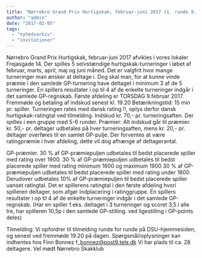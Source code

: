 ```yaml
---
title: "Nørrebro Grand Prix Hurtigskak, februar-juni 2017 (1. runde 9. feb)"
author: "admin"
date: "2017-02-05"
tags: 
  - "nyhedsarkiv"
  - "invitationer"
---
```


Nørrebro Grand Prix Hurtigskak, februar-juni 2017 afvikles i vores lokaler Frejasgade 14. Der spilles 5 selvstændige hurtigskak-turneringer i løbet af februar, marts, april, maj og juni måned. Det er valgfrit hvor mange turneringer man ønsker at deltage i. Dog skal man, for at kunne vinde præmie i den samlede GP-turnering have deltaget i minimum 3 af de 5 turneringer. En spillers resultater i op til 4 af de enkelte turneringer indgår i det samlede GP-regnskab. Første afdeling er TORSDAG 9.februar 2017. Fremmøde og betaling af indskud senest kl. 19.20 Betænkningstid: 15 min pr. spiller. Turneringen rates med dansk rating !!, oplys derfor dansk hurtigskak-ratingtal ved tilmelding. Indskud kr. 70,- pr. turneringsaften. Der spilles i een gruppe med 5-6 runder. Præmier: Alt indskud går til præmier. kr. 50,- pr. deltager udbetales på hver turneringsaften, mens kr. 20,- pr. deltager overføres til en samlet GP-pulje. Der forventes at være ratingpræmie i hver afdeling, dette vil dog afhænge af deltagerantal.

GP-præmier. 30 % af GP-præmiepuljen udbetales til bedst placerede spiller med rating over 1900. 30 % af GP-præmiepuljen udbetales til bedst placerede spiller med rating minimum 1600 og maximum 1900 30 % af GP-præmiepuljen udbetales til bedst placerede spiller med rating under 1600 Derudover udbetales 10% af GP-præmiepuljen til bedst placerede spiller uanset ratingtal. Det er spillerens ratingtal i den første afdeling hvori spilleren deltager, som afgør indplacering i ratinggruppe. En spillers resultater i op til 4 af de enkelte turneringer indgår i det samlede GP-regnskab. (Har en spiller f.eks. deltaget i 3 turneringer og scoret 3,5 i alle tre, har spilleren 10,5p i den samlede GP-stilling. ved ligestilling i GP-points deles)

Tilmelding: Vi opfordrer til tilmelding runde for runde på DSU-hjemmesiden, og senest ved fremmøde 19.20 på dagen. Spørgsmål/oplysninger kan indhentes hos Finn Bonnez f\_bonnez@post9.tele.dk Vi har plads til ca. 28 deltagere. Vel mødt Nørrebro Skakklub
